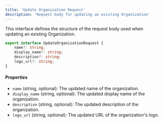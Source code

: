```yaml
---
title: 'Update Organization Request'
description: 'Request body for updating an existing Organization'
---
```


This interface defines the structure of the request body used when updating an existing Organization.

```typescript
export interface UpdateOrganizationRequest {
    name?: string;
    display_name?: string;
    description?: string;
    logo_url?: string;
}
```

#### Properties

- `name` (string, optional): The updated name of the organization.
- `display_name` (string, optional): The updated display name of the organization.
- `description` (string, optional): The updated description of the organization.
- `logo_url` (string, optional): The updated URL of the organization's logo.
